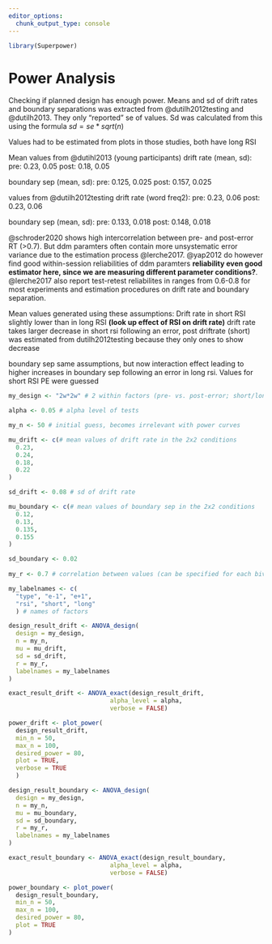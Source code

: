 ```yaml
---
editor_options:
  chunk_output_type: console
---
```


```r
library(Superpower)
```

# Power Analysis
Checking if planned design has enough power. Means and sd of drift rates and boundary separations was extracted from @dutilh2012testing and @dutilh2013.
They only "reported" se of values. Sd was calculated from this using the formula
$sd = se * sqrt(n)$

Values had to be estimated from plots in those studies, both have long RSI

Mean values from @dutihl2013 (young participants)
drift rate (mean, sd): 
pre: 0.23, 0.05
post: 0.18, 0.05

boundary sep (mean, sd):
pre: 0.125, 0.025
post: 0.157, 0.025

values from @dutilh2012testing
drift rate (word freq2):
pre: 0.23, 0.06
post: 0.23, 0.06

boundary sep (mean, sd):
pre: 0.133, 0.018
post: 0.148, 0.018

@schroder2020 shows high intercorrelation between pre- and post-error RT (>0.7). But ddm paramters often contain more unsystematic error variance due to the estimation process @lerche2017. @yap2012 do however find good within-session reliabilities of ddm paramters **reliability even good estimator here, since we are measuring different parameter conditions?**. @lerche2017 also report test-retest reliabilites in ranges from 0.6-0.8 for most experiments and estimation procedures on drift rate and boundary separation.

Mean values generated using these assumptions:
Drift rate in short RSI slightly lower than in long RSI **(look up effect of RSI on drift rate)** 
drift rate takes larger decrease in short rsi following an error, post driftrate (short) was estimated from dutilh2012testing because they only ones to show decrease

boundary sep same assumptions, but now interaction effect leading to higher increases in boundary sep following an error in long rsi. Values for short RSI PE were guessed


```r
my_design <- "2w*2w" # 2 within factors (pre- vs. post-error; short/long rsi)

alpha <- 0.05 # alpha level of tests

my_n <- 50 # initial guess, becomes irrelevant with power curves

mu_drift <- c(# mean values of drift rate in the 2x2 conditions
  0.23,
  0.24,
  0.18,
  0.22
)

sd_drift <- 0.08 # sd of drift rate

mu_boundary <- c(# mean values of boundary sep in the 2x2 conditions
  0.12,
  0.13,
  0.135,
  0.155
)

sd_boundary <- 0.02
  
my_r <- 0.7 # correlation between values (can be specified for each bivariate correlation separately)

my_labelnames <- c(
  "type", "e-1", "e+1",
  "rsi", "short", "long"
  ) # names of factors
```

```r
design_result_drift <- ANOVA_design(
  design = my_design,
  n = my_n,
  mu = mu_drift,
  sd = sd_drift,
  r = my_r,
  labelnames = my_labelnames
)

```

```r
exact_result_drift <- ANOVA_exact(design_result_drift,
                            alpha_level = alpha,
                            verbose = FALSE)
```

```r
power_drift <- plot_power(
  design_result_drift,
  min_n = 50,
  max_n = 100,
  desired_power = 80,
  plot = TRUE,
  verbose = TRUE
  )
```

```r
design_result_boundary <- ANOVA_design(
  design = my_design,
  n = my_n,
  mu = mu_boundary,
  sd = sd_boundary,
  r = my_r,
  labelnames = my_labelnames
)

```

```r
exact_result_boundary <- ANOVA_exact(design_result_boundary,
                            alpha_level = alpha,
                            verbose = FALSE)
```

```r
power_boundary <- plot_power(
  design_result_boundary,
  min_n = 50,
  max_n = 100,
  desired_power = 80,
  plot = TRUE
)
```

